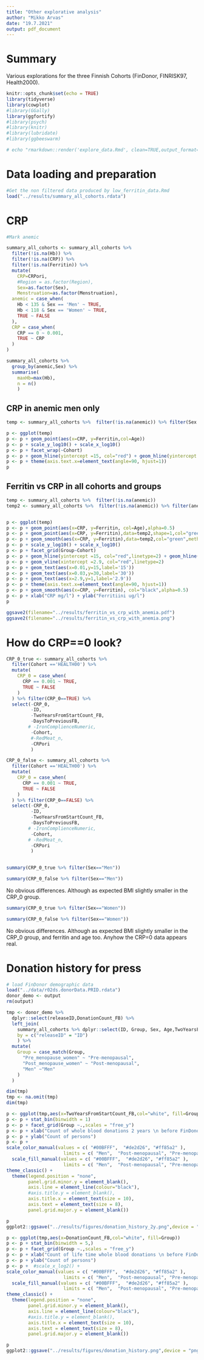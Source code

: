 ```yaml
---
title: "Other explorative analysis"
author: "Mikko Arvas"
date: "19.7.2021"
output: pdf_document
---
```



# Summary

Various explorations for the three Finnish Cohorts (FinDonor, FINRISK97, Health2000). 

```r
knitr::opts_chunk$set(echo = TRUE)
library(tidyverse)
library(cowplot)
#library(GGally)
library(ggfortify)
#library(psych)
#library(knitr)
#library(lubridate)
#library(ggbeeswarm)

# echo "rmarkdown::render('explore_data.Rmd', clean=TRUE,output_format='pdf_document',output_file='../results/explore_data_FIN.pdf')" | R --slave

```

# Data loading and preparation

```r
#Get the non filtered data produced by low_ferritin_data.Rmd
load("../results/summary_all_cohorts.rdata")
```


# CRP

```r

#Mark anemic

summary_all_cohorts <- summary_all_cohorts %>% 
  filter(!is.na(Hb)) %>% 
  filter(!is.na(CRP)) %>%
  filter(!is.na(Ferritin)) %>% 
  mutate(
    CRP=CRPori,
    #Region = as.factor(Region),
    Sex=as.factor(Sex),
    Menstruation=as.factor(Menstruation),
  anemic = case_when(
    Hb < 135 & Sex == 'Men' ~ TRUE,
    Hb < 118 & Sex == 'Women' ~ TRUE,
    TRUE ~ FALSE
  ),
  CRP = case_when(
    CRP == 0 ~ 0.001,
    TRUE ~ CRP
  )
)

summary_all_cohorts %>% 
  group_by(anemic,Sex) %>% 
  summarise(
    maxHb=max(Hb),
    n = n()
    )

```

## CRP in anemic men only

```r
temp <- summary_all_cohorts %>%  filter(!is.na(anemic)) %>% filter(Sex == 'Men') %>% filter(anemic == TRUE)

p <- ggplot(temp)
p <- p + geom_point(aes(x=CRP, y=Ferritin,col=Age))
p <- p + scale_y_log10() + scale_x_log10() 
p <- p + facet_wrap(~Cohort)
p <- p + geom_hline(yintercept =15, col="red") + geom_hline(yintercept =30, col="red")
p <- p + theme(axis.text.x=element_text(angle=90, hjust=1))
p

```

## Ferritin vs CRP in all cohorts and groups 

```r
temp <- summary_all_cohorts %>%  filter(!is.na(anemic)) 
temp2 <- summary_all_cohorts %>%  filter(!is.na(anemic)) %>% filter(anemic == TRUE)


p <- ggplot(temp)
p <- p + geom_point(aes(x=CRP, y=Ferritin, col=Age),alpha=0.5)
p <- p + geom_point(aes(x=CRP, y=Ferritin),data=temp2,shape=1,col="green")
p <- p + geom_smooth(aes(x=CRP, y=Ferritin),data=temp2,col="green",method = "lm")
p <- p + scale_y_log10() + scale_x_log10() 
p <- p + facet_grid(Group~Cohort)
p <- p + geom_hline(yintercept =15, col="red",linetype=2) + geom_hline(yintercept =30, col="red",linetype=2)
p <- p + geom_vline(xintercept =2.9, col="red",linetype=2)
p <- p + geom_text(aes(x=0.01,y=15,label='15'))
p <- p + geom_text(aes(x=0.03,y=30,label='30'))
p <- p + geom_text(aes(x=2.9,y=1,label='2.9'))
p <- p + theme(axis.text.x=element_text(angle=90, hjust=1))
p <- p + geom_smooth(aes(x=CRP, y=Ferritin), col="black",alpha=0.5)
p <- p + xlab("CRP mg/l") + ylab("Ferritiini ug/l")
p


```

```r
ggsave2(filename="../results/ferritin_vs_crp_with_anemia.pdf")
ggsave2(filename="../results/ferritin_vs_crp_with_anemia.png")
```

# How do CRP==0 look?

```r
CRP_0_true <- summary_all_cohorts %>%
  filter(Cohort =='HEALTH00') %>% 
  mutate(
    CRP_0 = case_when(
      CRP == 0.001 ~ TRUE,
      TRUE ~ FALSE
    )
  ) %>% filter(CRP_0==TRUE) %>% 
  select(-CRP_0,
         -ID,
         -TwoYearsFromStartCount_FB,
         -DaysToPreviousFB,
        # -IronComplienceNumeric,
         -Cohort,
         #-RedMeat_n,
         -CRPori
         )

CRP_0_false <- summary_all_cohorts %>%
  filter(Cohort =='HEALTH00') %>% 
  mutate(
    CRP_0 = case_when(
      CRP == 0.001 ~ TRUE,
      TRUE ~ FALSE
    )
  ) %>% filter(CRP_0==FALSE) %>% 
  select(-CRP_0,
         -ID,
         -TwoYearsFromStartCount_FB,
         -DaysToPreviousFB,
        # -IronComplienceNumeric,
         -Cohort,
        # -RedMeat_n,
         -CRPori
         )
  

summary(CRP_0_true %>% filter(Sex=="Men"))

```

```r
summary(CRP_0_false %>% filter(Sex=="Men"))
```

No obvious differences. Although as expected BMI slightly smaller in the CRP_0 group.

```r
summary(CRP_0_true %>% filter(Sex=="Women"))
```

```r
summary(CRP_0_false %>% filter(Sex=="Women"))
```
No obvious differences. Although as expected BMI slightly smaller in the CRP_0 group, and ferritin and age too. Anyhow the CRP=0 data appears real.


# Donation history for press


```r
# load FinDonor demographic data
load("../data/r02ds.donorData.PRID.rdata")
donor_demo <- output
rm(output)

tmp <- donor_demo %>% 
  dplyr::select(releaseID,DonationCount_FB) %>% 
  left_join(
    summary_all_cohorts %>% dplyr::select(ID, Group, Sex, Age,TwoYearsFromStartCount_FB,DaysToPreviousFB),
    by = c("releaseID" = "ID")
    ) %>% 
  mutate(
    Group = case_match(Group,
      "Pre_menopause_women" ~ "Pre-menopausal",
      "Post_menopause_women" ~ "Post-menopausal",
      "Men" ~"Men"
    )
  )

dim(tmp)
tmp <- na.omit(tmp)
dim(tmp)

```


```r

p <- ggplot(tmp,aes(x=TwoYearsFromStartCount_FB,col="white", fill=Group))
p <- p + stat_bin(binwidth = 1)
p <- p + facet_grid(Group ~.,scales = "free_y")
p <- p + xlab("Count of whole blood donations 2 years \n before FinDonor enrollment visit")
p <- p + ylab("Count of persons")
p <- p +  
scale_color_manual(values = c( "#00BFFF",  "#de2d26", "#ff85a2" ),
                     limits = c( "Men",  "Post-menopausal", "Pre-menopausal" )) +
  scale_fill_manual(values = c( "#00BFFF",  "#de2d26", "#ff85a2" ),
                     limits = c( "Men",  "Post-menopausal", "Pre-menopausal" )) +
theme_classic() +
  theme(legend.position = "none",
        panel.grid.minor.y = element_blank(),
        axis.line = element_line(colour="black"),
        #axis.title.y = element_blank(),
        axis.title.x = element_text(size = 10),
        axis.text = element_text(size = 8),
        panel.grid.major.y = element_blank())

p
ggplot2::ggsave("../results/figures/donation_history_2y.png",device = "png", height = 12, width = 11, units = "cm" )

```



```r

p <- ggplot(tmp,aes(x=DonationCount_FB,col="white", fill=Group))
p <- p + stat_bin(binwidth = 5,)
p <- p + facet_grid(Group ~.,scales = "free_y")
p <- p + xlab("Count of life time whole blood donations \n before FinDonor enrollment visit")
p <- p + ylab("Count of persons")
p <- p +  #scale_x_log2() +
scale_color_manual(values = c( "#00BFFF",  "#de2d26", "#ff85a2" ),
                     limits = c( "Men",  "Post-menopausal", "Pre-menopausal" )) +
  scale_fill_manual(values = c( "#00BFFF",  "#de2d26", "#ff85a2" ),
                     limits = c( "Men",  "Post-menopausal", "Pre-menopausal" )) +
theme_classic() +
  theme(legend.position = "none",
        panel.grid.minor.y = element_blank(),
        axis.line = element_line(colour="black"),
        #axis.title.y = element_blank(),
        axis.title.x = element_text(size = 10),
        axis.text = element_text(size = 8),
        panel.grid.major.y = element_blank())

p
ggplot2::ggsave("../results/figures/donation_history.png",device = "png", height = 12, width = 11, units = "cm" )

```
